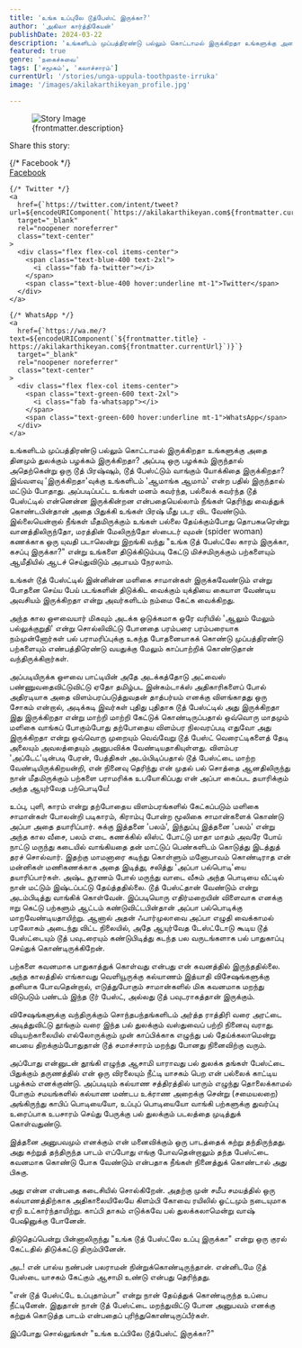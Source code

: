 ```yaml
---
title: 'உங்க உப்புலே டூத்பேஸ்ட் இருக்கா?'
author: 'அகிலா கார்த்திகேயன்'
publishDate: 2024-03-22
description: 'உங்களிடம் முப்பத்திரண்டு பல்லும் கொட்டாமல் இருக்கிறதா உங்களுக்கு அதை தினமும் துலக்கும் பழக்கம் இருக்கிறதா? அப்படி ஒரு பழக்கம் இருந்தால்...'
featured: true
genre: 'நகைச்சுவை'
tags: ['சமூகம்', 'கலாச்சாரம்']
currentUrl: '/stories/unga-uppula-toothpaste-irruka'
image: '/images/akilakarthikeyan_profile.jpg'

---
```

<figure>
  <img src={frontmatter.image} alt="Story Image" class="w-full rounded-lg shadow-lg" />
  <figcaption class="text-gray-600 text-sm mt-2">{frontmatter.description}</figcaption>
</figure>
<div class="mt-6">
  <p class="text-lg font-bold">Share this story:</p>
  <div class="flex space-x-6 justify-start mt-4">
    {/* Facebook */}
    <a
      href={`https://www.facebook.com/sharer/sharer.php?u=${encodeURIComponent(`https://akilakarthikeyan.com${frontmatter.currentUrl}`)}`}
      target="_blank"
      rel="noopener noreferrer"
      class="text-center"
    >
      <div class="flex flex-col items-center">
        <span class="text-blue-600 text-2xl">
          <i class="fab fa-facebook"></i>
        </span>
        <span class="text-blue-600 hover:underline mt-1">Facebook</span>
      </div>
    </a>

    {/* Twitter */}
    <a
      href={`https://twitter.com/intent/tweet?url=${encodeURIComponent(`https://akilakarthikeyan.com${frontmatter.currentUrl}`)}&text=${encodeURIComponent(frontmatter.title)}`}
      target="_blank"
      rel="noopener noreferrer"
      class="text-center"
    >
      <div class="flex flex-col items-center">
        <span class="text-blue-400 text-2xl">
          <i class="fab fa-twitter"></i>
        </span>
        <span class="text-blue-400 hover:underline mt-1">Twitter</span>
      </div>
    </a>

    {/* WhatsApp */}
    <a
      href={`https://wa.me/?text=${encodeURIComponent(`${frontmatter.title} - https://akilakarthikeyan.com${frontmatter.currentUrl}`)}`}
      target="_blank"
      rel="noopener noreferrer"
      class="text-center"
    >
      <div class="flex flex-col items-center">
        <span class="text-green-600 text-2xl">
          <i class="fab fa-whatsapp"></i>
        </span>
        <span class="text-green-600 hover:underline mt-1">WhatsApp</span>
      </div>
    </a>

   
  </div>
</div>
உங்களிடம் முப்பத்திரண்டு பல்லும் கொட்டாமல் இருக்கிறதா உங்களுக்கு அதை தினமும் துலக்கும் பழக்கம் இருக்கிறதா? அப்படி ஒரு பழக்கம் இருந்தால் அதெற்கென்று ஒரு டூத் பிரஷ்ஷும், டூத் பேஸ்ட்டும் வாங்கும் யோக்கிதை இருக்கிறதா? இவ்வளவு 'இருக்கிறதா'வுக்கு உங்களிடம் 'ஆமாங்க ஆமாம்' என்ற பதில் இருந்தால் மட்டும் போதாது. அப்படிப்பட்ட உங்கள் மனம் கவர்ந்த, பல்லைக் கவர்ந்த டூத் பேஸ்ட்டில் என்னென்ன இருக்கின்றன என்பதையெல்லாம் நீங்கள் தெரிந்து வைத்துக் கொண்டபின்தான் அதை பிதுக்கி உங்கள் பிரஷ் மீது படர விட வேண்டும். இல்லையென்றால் நீங்கள் மீதமிருக்கும் உங்கள் பல்லை தேய்க்கும்போது தொபகடீரென்று வானத்திலிருந்தோ, மரத்தின் மேலிருந்தோ ஸ்பைடர் வுமன் (spider woman) கணக்காக ஒரு யுவதி படாலென்று இறங்கி வந்து "உங்க டூத் பேஸ்ட்லே காரம் இருக்கா, கசப்பு இருக்கா?" என்று உங்களை திடுக்கிடும்படி கேட்டு மிச்சமிருக்கும் பற்களையும் ஆமீதியில் ஆடச் செய்துவிடும் அபாயம் நேரலாம்.

உங்கள் டூத் பேஸ்ட்டில் இன்னின்ன மளிகை சாமான்கள் இருக்கவேண்டும் என்று போதனை செய்ய பேய் படங்களின் திடுக்கிட வைக்கும் யுக்தியை கையாள வேண்டிய அவசியம் இருக்கிறதா என்று அவர்களிடம் நம்மை கேட்க வைக்கிறது.

அந்த கால ஔவையார் மிகவும் அடக்க ஒடுக்கமாக ஒரே வரியில் 'ஆலும் மேலும் பல்லுக்குறுதி' என்று சொல்லிவிட்டு போனதை பரம்பரை பரம்பரையாக நம்முன்னோர்கள் பல் பராமரிப்புக்கு உகந்த போதனையாகக் கொண்டு முப்பத்திரண்டு பற்களையும் எண்பத்திரெண்டு வயதுக்கு மேலும் காப்பாற்றிக் கொண்டுதான் வந்திருக்கிறார்கள்.

அப்படியிருக்க ஔவை பாட்டியின் அதே அடக்கத்தோடு அட்வைஸ் பண்ணுவதைவிட்டுவிட்டு ஏதோ தமிழ்பட இன்கம்டாக்ஸ் அதிகாரிகளைப் போல் அதிரடியாக அதை விளம்பரப்படுத்துவதன் தாத்பர்யம் எனக்கு விளங்காதது ஒரு சோகம் என்றால், அடிக்கடி இவர்கள் புதிது புதிதாக டூத் பேஸ்ட்டில் அது இருக்கிறதா இது இருக்கிறதா என்று மாற்றி மாற்றி கேட்டுக் கொண்டிருப்பதால் ஒவ்வொரு மாதமும் மளிகை வாங்கப் போகும்போது தற்போதைய விளம்பர நிலவரப்படி எதுவோ அது இருக்கிறதா என்று ஒவ்வொரு முறையும் வெவ்வேறு டூத் பேஸ்ட் வெரைட்டிகளைத் தேடி அலையும் அவலத்தையும் அனுபவிக்க வேண்டியதாகியுள்ளது.
விளம்பர 'அப்டேட்'டின்படி பேரன், பேத்திகள் அடம்பிடிப்பதால் டூத் பேஸ்ட்டை மாற்ற வேண்டியிருக்கிறயன்றி, என் நினைவு தெரிந்து என் முதல் பல் சொத்தை ஆனதிலிருந்து நான் மீதமிருக்கும் பற்களை பராமரிக்க உபயோகிப்பது என் அப்பா கைப்பட தயாரிக்கும் அந்த ஆயுர்வேத பற்பொடியே!

உப்பு, புளி, காரம் என்று தற்போதைய விளம்பரங்களில் கேட்கப்படும் மளிகை சாமான்கள் போலன்றி படிகாரம், கிராம்பு போன்ற மூலிகை சாமான்களைக் கொண்டு அப்பா அதை தயாரிப்பார்.
சுக்கு இத்தனை 'பலம்', இந்துப்பு இத்தனை 'பலம்' என்று அந்த கால வீசை, பலம் எடை கணக்கில் லிஸ்ட் போட்டு மாதா மாதம் அவரே போய் நாட்டு மருந்து கடையில் வாங்கியதை தன் மாட்டுப் பெண்களிடம் கொடுத்து இடத்துத் தரச் சொல்வார். இதற்கு மாமனாரை கடிந்து கொள்ளும் மனோபாவம் கொண்டிராத என் மன்னிகள் மணிகணக்காக அதை இடித்து, சலித்து 'அப்பா பல்பொடி'யை தயாரிப்பார்கள்.
அஷ்ட சூரணம் போல் மருந்து வாடை வீசும் அந்த பொடியை வீட்டில் நான் மட்டும் இஷ்டப்பட்டு தேய்த்ததில்லை. டூத் பேஸ்ட்தான் வேண்டும் என்று அடம்பிடித்து வாங்கிக் கொள்வேன். இப்படியொரு எதிர்மறையின் விளைவாக எனக்கு ஈறு கெட்டு பற்களும் ஆட்டம் கண்டுவிட்டபின்தான் அப்பா பல்பொடிக்கு மாறவேண்டியதாயிற்று. ஆனால் அதன் ஃபார்முலாவை அப்பா எழுதி வைக்காமல் பரலோகம் அடைந்து விட்ட நிலையில், அதே ஆயுர்வேத டேஸ்ட்டோடு கூடிய டூத் பேஸ்ட்டையும் டூத் பவுடரையும் கண்டுபிடித்து கடந்த பல வருடங்களாக பல் பாதுகாப்பு செய்துக் கொண்டிருக்கிறேன்.

பற்களை கவனமாக பாதுகாத்துக் கொள்வது என்பது என் கவனத்தில் இருந்ததில்லை. அந்த காலத்தில் எங்காவது வெளியூருக்கு கல்யாணம் இத்யாதி விசேஷங்களுக்கு தனியாக போவதென்றால், எடுத்துபோகும் சாமான்களில் மிக கவனமாக மறந்து விடுபடும் பண்டம் இந்த டூர் பேஸ்ட், அல்லது டூத் பவுடராகத்தான் இருக்கும்.

விசேஷங்களுக்கு வந்திருக்கும் சொந்தபந்தங்களிடம் அர்த்த ராத்திரி வரை அரட்டை அடித்துவிட்டு தூங்கும் வரை இந்த பல் துலக்கும் வஸ்துவைப் பற்றி நினைவு வராது. விடியற்காலையில் எல்லோருக்கும் முன் காப்பிக்காக எழுந்து பல் தேய்க்கலாமென்று பையை திறக்கும்போதுதான் டூத் சமாச்சாரம் மறந்து போனது நினைவிற்கு வரும்.

அப்போது என்னுடன் தூங்கி எழுந்த ஆசாமி யாராவது பல் துலக்க தங்கள் பேஸ்ட்டை பிதுக்கும் தருணத்தில் என் ஒரு விரலையும் நீட்டி யாசகம் பெற என் பல்லைக் காட்டிய பழக்கம் எனக்குண்டு.
அப்படியும் கல்யாண சத்திரத்தில் யாரும் எழுந்து தொலைக்காமல் போகும் சமயங்களில் கல்யாண மண்டப உக்ராண அறைக்கு சென்று (சமையலறை) அங்கிருந்து காபிப் பொடியையோ, உப்புப் பொடியையோ வாங்கி பற்களுக்கு துவர்ப்பு உரைப்பாக உபசாரம் செய்து பேருக்கு பல் துலக்கும் படலத்தை முடித்துக் கொள்வதுண்டு.

இத்தனை அனுபவமும் எனக்கும் என் மனைவிக்கும் ஒரு பாடத்தைக் கற்று தந்திருந்தது. அது கற்றுத் தந்திருந்த பாடம் எப்போது எங்கு போவதென்றாலும் தந்த பேஸ்ட்டை கவனமாக கொண்டு போக வேண்டும் என்பதாக நீங்கள் நினைத்துக் கொண்டால் அது பிசுகு.

அது என்ன என்பதை கடைசியில் சொல்கிறேன்.
அதற்கு முன் சமீப சமயத்தில் ஒரு கல்யாணத்திற்காக அதிகாலையிலேயே கிளம்பி கோவை ரயிலில் ஓட்டமும் நடையுமாக ஏறி உட்கார்ந்தாயிற்று. காப்பி தாகம் எடுக்கவே பல் துலக்கலாமென்று வாஷ் பேஷினுக்கு போனேன்.

திடுதெப்பென்று பின்னாலிருந்து "உங்க டூத் பேஸ்ட்லே உப்பு இருக்கா" என்று ஒரு குரல் கேட்டதில் திடுக்கட்டு திரும்பினேன்.

அட! என் பால்ய நண்பன் பலராமன் நின்றுக்கொண்டிருந்தான். என்னிடமே டூத் பேஸ்டை யாசகம் கேட்கும் ஆசாமி உண்டு என்பது தெரிந்தது.

"என் டூத் பேஸ்ட்டே உப்புதாம்பா" என்று நான் தேய்த்துக் கொண்டிருந்த உப்பை நீட்டினேன்.
இதுதான் நான் டூத் பேஸ்ட்டை மறந்துவிட்டு போன அனுபவம் எனக்கு கற்றுக் கொடுத்த பாடம் என்பதைப் புரிந்துகொண்டிருப்பீர்கள்.

இப்போது சொல்லுங்கள் "உங்க உப்பிலே டூத்பேஸ்ட் இருக்கா?"
